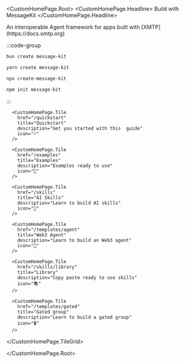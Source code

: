 
<CustomHomePage.Root>
<CustomHomePage.Headline>
  Build with MessageKit
</CustomHomePage.Headline>
  <div className="custom-homepage-description" style={{ textAlign: 'center' }}>
    An interoperable Agent framework for apps built with [XMTP](https://docs.xmtp.org) 
  </div>

<div className="custom-homepage-tile-grid-container" style={{ 
  marginTop: '2rem', 
  marginBottom: '2rem', 
  width: '75%', 
  maxWidth: '400px', 
  margin: '2rem auto',
  textAlign: 'center',
  fontSize: '1.5rem'
}}>

:::code-group

```bash [bun]
bun create message-kit
```

```bash [yarn]
yarn create message-kit
```

```bash [npx]
npx create-message-kit
```

```bash [npm]
npm init message-kit
```

:::

</div>
  <CustomHomePage.TileGrid>

      <CustomHomePage.Tile
        href="/quickstart"
        title="Quickstart"
        description="Get you started with this  guide"
        icon="⚡️"
      />

      <CustomHomePage.Tile
        href="/examples"
        title="Examples"
        description="Examples ready to use"
        icon="💬"
      />

      <CustomHomePage.Tile
        href="/skills"
        title="AI Skills"
        description="Learn to build AI skills"
        icon="🧠"
      />

      <CustomHomePage.Tile
        href="/templates/agent"
        title="Web3 Agent"
        description="Learn to build an Web3 agent"
        icon="🔗"
      />

      <CustomHomePage.Tile
        href="/skills/library"
        title="Library"
        description="Copy paste ready to use skills"
        icon="📚"
      />

      <CustomHomePage.Tile
        href="/templates/gated"
        title="Gated group"
        description="Learn to build a gated group"
        icon="🔒"
      />

  </CustomHomePage.TileGrid>

</CustomHomePage.Root>
